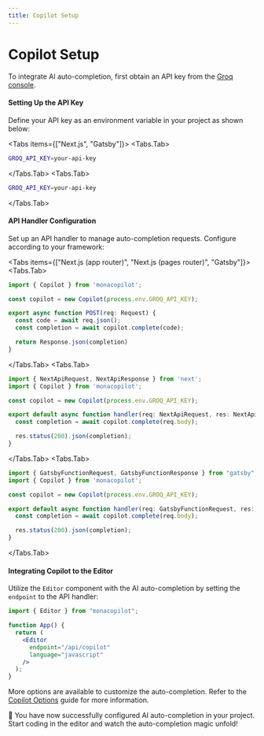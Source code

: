 ```yaml
---
title: Copilot Setup
---
```



# Copilot Setup

To integrate AI auto-completion, first obtain an API key from the [Groq console](https://console.groq.com).

#### Setting Up the API Key

Define your API key as an environment variable in your project as shown below:

<Tabs items={["Next.js", "Gatsby"]}>
<Tabs.Tab>
```bash filename=".env.local"
GROQ_API_KEY=your-api-key
```
</Tabs.Tab>
<Tabs.Tab>
```bash filename=".env.development"
GROQ_API_KEY=your-api-key
```
</Tabs.Tab>
</Tabs>

#### API Handler Configuration

Set up an API handler to manage auto-completion requests. Configure according to your framework:

<Tabs items={["Next.js (app router)", "Next.js (pages router)", "Gatsby"]}>
<Tabs.Tab>
```jsx filename="app/api/copilot/route.ts"
import { Copilot } from 'monacopilot';

const copilot = new Copilot(process.env.GROQ_API_KEY);

export async function POST(req: Request) {
  const code = await req.json();
  const completion = await copilot.complete(code);

  return Response.json(completion)
}
```
</Tabs.Tab>
<Tabs.Tab>
```jsx filename="pages/api/copilot.ts"
import { NextApiRequest, NextApiResponse } from 'next';
import { Copilot } from 'monacopilot';

const copilot = new Copilot(process.env.GROQ_API_KEY);

export default async function handler(req: NextApiRequest, res: NextApiResponse) {
  const completion = await copilot.complete(req.body);

  res.status(200).json(completion);
}
```
</Tabs.Tab>
<Tabs.Tab>
```jsx filename="src/api/copilot.ts"
import { GatsbyFunctionRequest, GatsbyFunctionResponse } from "gatsby";
import { Copilot } from 'monacopilot';

const copilot = new Copilot(process.env.GROQ_API_KEY);

export default async function handler(req: GatsbyFunctionRequest, res: GatsbyFunctionResponse) {
  const completion = await copilot.complete(req.body);

  res.status(200).json(completion);
}
```
</Tabs.Tab>
</Tabs>

#### Integrating Copilot to the Editor

Utilize the `Editor` component with the AI auto-completion by setting the `endpoint` to the API handler:

```jsx {6}
import { Editor } from "monacopilot";

function App() {
  return (
    <Editor 
      endpoint="/api/copilot"
      language="javascript"
    />
  );
}
```

More options are available to customize the auto-completion. Refer to the [Copilot Options](/docs/guide/copilot-options) guide for more information.

🎉 You have now successfully configured AI auto-completion in your project. Start coding in the editor and watch the auto-completion magic unfold!
